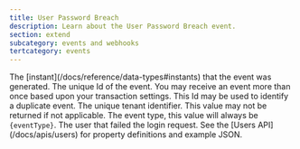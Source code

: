 ```yaml
---
title: User Password Breach
description: Learn about the User Password Breach event.
section: extend
subcategory: events and webhooks
tertcategory: events
---
```



<Event description="This event is generated when Reactor detects a user is using a vulnerable, or breached password. This event will only occur during login when the Tenant is not configured to require the user to change their password. All other breached password detections will occur during password validation and because the user will not be allowed to use the password."
       plan="premium"
       eventType={eventType}
       name="User Password Breach"
       scope="tenant"
       transactional="true"
       version="1.15.0"/>

<EventBody eventType={eventType}
           sinceThreatDetection="1.30.0"
           sinceIpAddress="1.27.0"
           jsonFile="user-password-breach.json">

  <APIField slot="leading-fields" name="event.createInstant" type="Long">
    The [instant](/docs/reference/data-types#instants) that the event was generated.
  </APIField>

  <APIField slot="leading-fields" name="event.id" type="UUID">
    The unique Id of the event. You may receive an event more than once based upon your transaction settings. This Id may be used to identify a duplicate event.
  </APIField>

  <APIField slot="trailing-fields" name="event.tenantId" type="UUID">
    The unique tenant identifier. This value may not be returned if not applicable.
  </APIField>

  <APIField slot="trailing-fields" name="event.type" type="String">
    The event type, this value will always be <code>{eventType}</code>.
  </APIField>

  <APIField slot="trailing-fields" name="event.user" type="Object">
    The user that failed the login request. See the [Users API](/docs/apis/users) for property definitions and example JSON.
  </APIField>

</EventBody>

